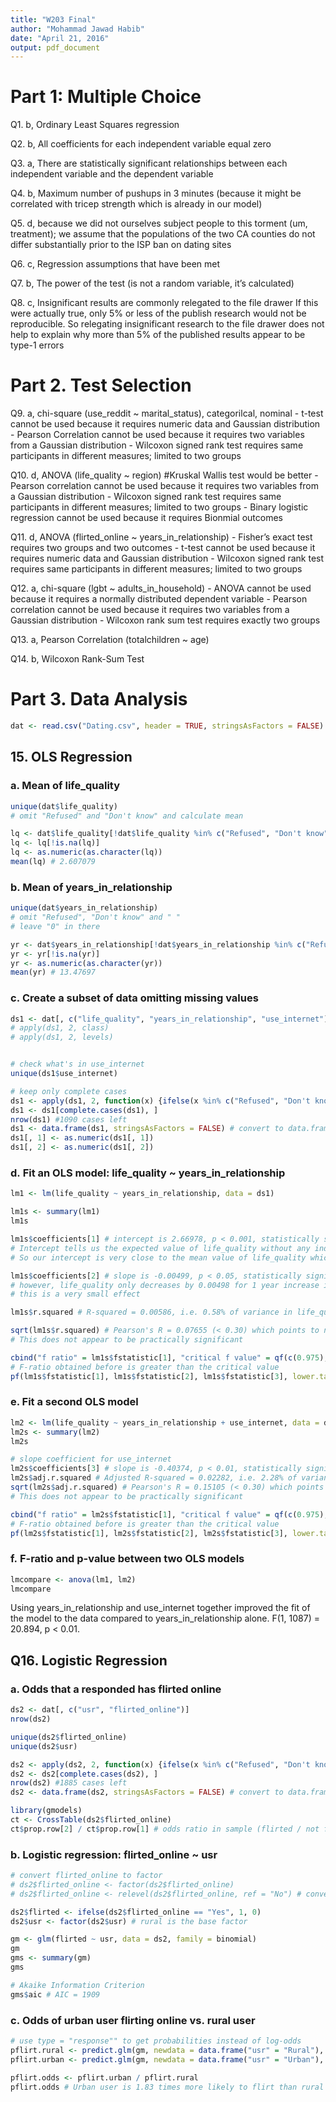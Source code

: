 ```yaml
---
title: "W203 Final"
author: "Mohammad Jawad Habib"
date: "April 21, 2016"
output: pdf_document
---
```


# Part 1: Multiple Choice
Q1. b, Ordinary Least Squares regression

Q2. b, All coefficients for each independent variable equal zero

Q3. a, There are statistically significant relationships between each
independent variable and the dependent variable

Q4. b, Maximum number of pushups in 3 minutes (because it might be correlated
with tricep strength which is already in our model)

Q5. d, because we did not ourselves subject people to this 
torment (um, treatment); we assume that the populations of the two CA counties 
do not differ substantially prior to the ISP ban on dating sites

Q6. c, Regression assumptions that have been met

Q7. b, The power of the test (is not a random variable, it's calculated)

Q8. c, Insignificant results are commonly relegated to the file drawer
If this were actually true, only 5% or less of the publish research would 
not be reproducible. So relegating insignificant research to the file drawer 
does not help to explain why more than 5% of the published results appear to 
be type-1 errors

# Part 2. Test Selection
Q9. a, chi-square (use_reddit ~ marital_status), categorilcal, nominal
- t-test cannot be used because it requires numeric data and Gaussian distribution
- Pearson Correlation cannot be used because it requires two variables from a Gaussian distribution
- Wilcoxon signed rank test requires same participants in different measures; limited to two groups

Q10. d, ANOVA (life_quality ~ region) #Kruskal Wallis test would be better
- Pearson correlation cannot be used because it requires two variables from a Gaussian distribution
- Wilcoxon signed rank test requires same participants in different measures; limited to two groups
- Binary logistic regression cannot be used because it requires Bionmial outcomes

Q11. d, ANOVA (flirted_online ~ years_in_relationship)
- Fisher's exact test requires two groups and two outcomes
- t-test cannot be used because it requires numeric data and Gaussian distribution
- Wilcoxon signed rank test requires same participants in different measures; limited to two groups


Q12. a, chi-square (lgbt ~ adults_in_household)
- ANOVA cannot be used because it requires a normally distributed dependent variable
- Pearson correlation cannot be used because it requires two variables from a Gaussian distribution
- Wilcoxon rank sum test requires exactly two groups

Q13. a, Pearson Correlation (totalchildren ~ age)

Q14. b, Wilcoxon Rank-Sum Test

# Part 3. Data Analysis
```r
dat <- read.csv("Dating.csv", header = TRUE, stringsAsFactors = FALSE)
```

## 15. OLS Regression

### a. Mean of life_quality
```r
unique(dat$life_quality)
# omit "Refused" and "Don't know" and calculate mean

lq <- dat$life_quality[!dat$life_quality %in% c("Refused", "Don't know")]
lq <- lq[!is.na(lq)]
lq <- as.numeric(as.character(lq))
mean(lq) # 2.607079

```

### b. Mean of years_in_relationship
```r
unique(dat$years_in_relationship)
# omit "Refused", "Don't know" and " "
# leave "0" in there

yr <- dat$years_in_relationship[!dat$years_in_relationship %in% c("Refused", "Don't know", " ")]
yr <- yr[!is.na(yr)]
yr <- as.numeric(as.character(yr))
mean(yr) # 13.47697
```

### c. Create a subset of data omitting missing values
```r
ds1 <- dat[, c("life_quality", "years_in_relationship", "use_internet")]
# apply(ds1, 2, class)
# apply(ds1, 2, levels)


# check what's in use_internet
unique(ds1$use_internet)

# keep only complete cases
ds1 <- apply(ds1, 2, function(x) {ifelse(x %in% c("Refused", "Don't know", " "), NA, x)})
ds1 <- ds1[complete.cases(ds1), ]
nrow(ds1) #1090 cases left
ds1 <- data.frame(ds1, stringsAsFactors = FALSE) # convert to data.frame
ds1[, 1] <- as.numeric(ds1[, 1])
ds1[, 2] <- as.numeric(ds1[, 2])

```

### d. Fit an OLS model: life_quality ~ years_in_relationship
```r
lm1 <- lm(life_quality ~ years_in_relationship, data = ds1)

lm1s <- summary(lm1)
lm1s

lm1s$coefficients[1] # intercept is 2.66978, p < 0.001, statistically significant
# Intercept tells us the expected value of life_quality without any independent variable
# So our intercept is very close to the mean value of life_quality which makes sense

lm1s$coefficients[2] # slope is -0.00499, p < 0.05, statistically significant
# however, life_quality only decreases by 0.00498 for 1 year increase in years_in_relationship
# this is a very small effect

lm1s$r.squared # R-squared = 0.00586, i.e. 0.58% of variance in life_quality explained by years_in_relationship

sqrt(lm1s$r.squared) # Pearson's R = 0.07655 (< 0.30) which points to no linear correlation
# This does not appear to be practically significant

cbind("f ratio" = lm1s$fstatistic[1], "critical f value" = qf(c(0.975), 1, 1088)) # F-ratio = 6.41427 
# F-ratio obtained before is greater than the critical value
pf(lm1s$fstatistic[1], lm1s$fstatistic[2], lm1s$fstatistic[3], lower.tail = FALSE) * 2 # p < 0.05


```

### e. Fit a second OLS model
```r
lm2 <- lm(life_quality ~ years_in_relationship + use_internet, data = ds1)
lm2s <- summary(lm2)
lm2s

# slope coefficient for use_internet
lm2s$coefficients[3] # slope is -0.40374, p < 0.01, statistically significant
lm2s$adj.r.squared # Adjusted R-squared = 0.02282, i.e. 2.28% of variance in life_quality explained by years_in_relationship & use_internet together
sqrt(lm2s$adj.r.squared) # Pearson's R = 0.15105 (< 0.30) which points to no linear relationship
# This does not appear to be practically significant

cbind("f ratio" = lm2s$fstatistic[1], "critical f value" = qf(c(0.975), 1, 1088)) # F-ratio = 13.71293 
# F-ratio obtained before is greater than the critical value
pf(lm2s$fstatistic[1], lm2s$fstatistic[2], lm2s$fstatistic[3], lower.tail = FALSE) * 2 # p < 0.01

```

### f. F-ratio and p-value between two OLS models
```r
lmcompare <- anova(lm1, lm2)
lmcompare

```
Using years_in_relationship and use_internet together improved the fit of the model to the data compared to years_in_relationship alone. F(1, 1087) = 20.894, p < 0.01.

## Q16. Logistic Regression

### a. Odds that a responded has flirted online
```r

ds2 <- dat[, c("usr", "flirted_online")]
nrow(ds2)

unique(ds2$flirted_online)
unique(ds2$usr)

ds2 <- apply(ds2, 2, function(x) {ifelse(x %in% c("Refused", "Don't know", " "), NA, x)})
ds2 <- ds2[complete.cases(ds2), ]
nrow(ds2) #1885 cases left
ds2 <- data.frame(ds2, stringsAsFactors = FALSE) # convert to data.frame

library(gmodels)
ct <- CrossTable(ds2$flirted_online)
ct$prop.row[2] / ct$prop.row[1] # odds ratio in sample (flirted / not flirted) = 0.26087

```

### b. Logistic regression: flirted_online ~ usr
```r
# convert flirted_online to factor
# ds2$flirted_online <- factor(ds2$flirted_online)
# ds2$flirted_online <- relevel(ds2$flirted_online, ref = "No") # convert no to base

ds2$flirted <- ifelse(ds2$flirted_online == "Yes", 1, 0)
ds2$usr <- factor(ds2$usr) # rural is the base factor

gm <- glm(flirted ~ usr, data = ds2, family = binomial)
gm
gms <- summary(gm)
gms

# Akaike Information Criterion
gms$aic # AIC = 1909
```

### c. Odds of urban user flirting online vs. rural user
```r

# use type = "response"" to get probabilities instead of log-odds
pflirt.rural <- predict.glm(gm, newdata = data.frame("usr" = "Rural"), type = "response") 
pflirt.urban <- predict.glm(gm, newdata = data.frame("usr" = "Urban"), type = "response")

pflirt.odds <- pflirt.urban / pflirt.rural
pflirt.odds # Urban user is 1.83 times more likely to flirt than rural user

```